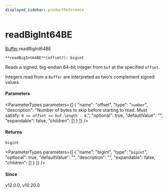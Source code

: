 ```yaml
---
displayed_sidebar: productReference
---
```



# readBigInt64BE

[Buffer](../../interfaces/Buffer.mdx).readBigInt64BE

`**readBigInt64BE**(offset?): bigint`

Reads a signed, big-endian 64-bit integer from `buf` at the specified `offset`.

Integers read from a `Buffer` are interpreted as two's complement signed
values.

#### Parameters

<ParameterTypes parameters={[
  {
    "name": "offset",
    "type": "`number`",
    "description": "Number of bytes to skip before starting to read. Must satisfy: `0 <= offset <= buf.length - 8`.",
    "optional": true,
    "defaultValue": "",
    "expandable": false,
    "children": []
  }
]} />

#### Returns

`bigint`

<ParameterTypes parameters={[
  {
    "name": "bigint",
    "type": "`bigint`",
    "optional": true,
    "defaultValue": "",
    "description": "",
    "expandable": false,
    "children": []
  }
]} />

#### Since

v12.0.0, v10.20.0

